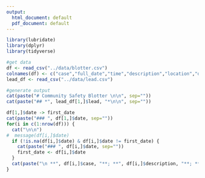 ```yaml
---
output:
  html_document: default
  pdf_document: default
---
```


```r

library(lubridate)
library(dplyr)
library(tidyverse)

#get data
df <- read_csv("../data/blotter.csv")
colnames(df) <- c("case","full_date","time","description","location","date_time","notes","date")
lead_df <- read_csv("../data/lead.csv")

#generate output
cat(paste("# Community Safety Blotter \n\n", sep=""))
cat(paste("## *", lead_df[1,]$lead, "*\n\n", sep=""))

df[1,]$date -> first_date
cat(paste("### ", df[1,]$date, sep=""))
for(i in c(1:nrow(df))) {
  cat("\n\n")
#  message(df[i,]$date)
  if (!is.na(df[i,]$date) & df[i,]$date != first_date) {
    cat(paste("### ", df[i,]$date, sep=""))
    first_date <- df[i,]$date
  }
  cat(paste("\n **", df[i,]$case, "**; **", df[i,]$description, "**; **", df[i,]$location, "**\n\n", "\"", df[i,]$notes, "\"", sep=""))
}
```
